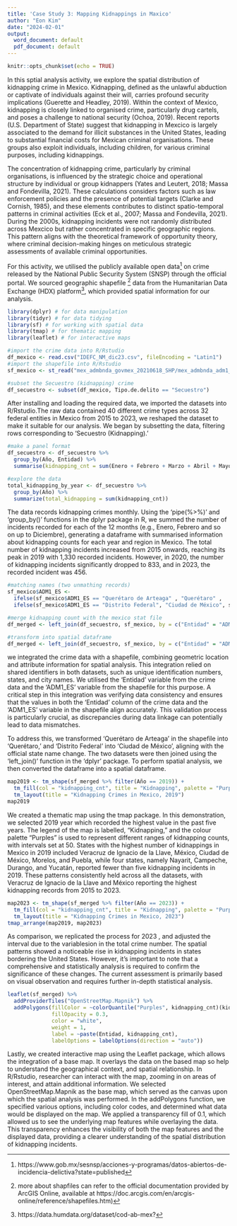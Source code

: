 ```yaml
---
title: 'Case Study 3: Mapping Kidnappings in Maxico'
author: "Eon Kim"
date: "2024-02-01"
output:
  word_document: default
  pdf_document: default
---
```


```r
knitr::opts_chunk$set(echo = TRUE)
```

In this sptial analysis activity, we explore the spatial distribution of kidnapping crime in Mexico. Kidnapping, defined as the unlawful abduction or captivate of individuals against their will, carries profound security implications (Guerette and Headley, 2019). Within the context of Mexico, kidnapping is closely linked to organised crime, particularly drug cartels, and poses a challenge to national security (Ochoa, 2019). Recent reports (U.S. Department of State) suggest that kidnapping in Mexcico is largely associated to the demand for illicit substances in the United States, leading to substantial financial costs for Mexican criminal organisations. These groups also exploit individuals, including children, for various criminal purposes, including kidnappings.

The concentration of kidnapping crime, particularly by criminal organisations, is influenced by  the strategic choice and operational structure by individual or group kidnappers (Yates and Leutert, 2018; Massa and Fondevilla, 2021). These calculations considers factors such as law enforcement policies and the presence of potential targets (Clarke and Cornish, 1985), and these elements contributes to distinct spatio-temporal patterns in criminal activities (Eck et al., 2007; Massa and Fondevilla, 2021). During the 2000s, kidnapping incidents were not randomly distributed across Mexcico but rather concentrated in specific geographic regions. This pattern aligns with the theoretical framework of opportunity theory, where criminal decision-making hinges on meticulous strategic assessments of available criminal opportunities.

For this activity, we utilised the publicly available open data[^1] on crime released by the National Public Security System (SNSP) through the official portal. We sourced geographic shapefile [^2] data from the Humanitarian Data Exchange (HDX) platform[^3], which provided spatial information for our analysis. 

```r
library(dplyr) # for data manipulation
library(tidyr) # for data tidying
library(sf) # for working with spatial data
library(tmap) # for thematic mapping
library(leaflet) # for interactive maps
```


```r
#import the crime data into R/Rstudio
df_mexico <- read.csv("IDEFC_NM_dic23.csv", fileEncoding = "Latin1")
#import the shapefile into R/Rstudio
sf_mexico <- st_read("mex_admbnda_govmex_20210618_SHP/mex_admbnda_adm1_govmex_20210618.shp")
```


```r
#subset the Secuestro (kidnapping) crime
df_secuestro <- subset(df_mexico, Tipo.de.delito == "Secuestro")
```

After installing and loading the required data, we imported the datasets into R/Rstudio.The raw data contained 40 different crime types across 32 federal entities in Mexico from 2015 to 2023, we reshaped the dataset to make it suitable for our analysis. We began by subsetting the data, filtering rows corresponding to 'Secuestro (Kidnapping).' 

```r
#make a panel format
df_secuestro <- df_secuestro %>%
  group_by(Año, Entidad) %>%
  summarise(kidnapping_cnt = sum(Enero + Febrero + Marzo + Abril + Mayo + Junio + Julio + Agosto + Septiembre + Octubre + Noviembre + Diciembre, na.rm = TRUE))

#explore the data
total_kidnapping_by_year <- df_secuestro %>% 
  group_by(Año) %>% 
  summarize(total_kidnapping = sum(kidnapping_cnt))
```

The data records kidnapping crimes monthly. Using the 'pipe(%>%)' and 'group_by()' functions in the dplyr package in R, we summed the number of incidents recorded for each of the 12 months (e.g., Enero, Febrero and so on up to Diciembre), generating a dataframe with summarised information about kidnapping counts for each year and region in Mexico. The total number of kidnapping incidents increased from 2015 onwards, reaching its peak in 2019 with 1,330 recorded incidents. However, in 2020, the number of kidnapping incidents significantly dropped to 833, and in 2023, the recorded incident was 456. 

```r
#matching names (two unmathing records)
sf_mexico$ADM1_ES <- 
  ifelse(sf_mexico$ADM1_ES == "Querétaro de Arteaga" , "Querétaro" ,
  ifelse(sf_mexico$ADM1_ES == "Distrito Federal", "Ciudad de México", sf_mexico$ADM1_ES))

#merge kidnapping count with the mexico stat file
df_merged <- left_join(df_secuestro, sf_mexico, by = c("Entidad" = "ADM1_ES"))

#transform into spatial dataframe
df_merged <- left_join(df_secuestro, sf_mexico, by = c("Entidad" = "ADM1_ES"))
```

we integrated the crime data with a shapefile, combining geometric location and attribute information for spatial analysis. This integration relied on shared identifiers in both datasets, such as unique identification numbers, states, and city names. We utilised the 'Entidad' variable from the crime data and the 'ADM1_ES' variable from the shapefile for this purpose. A critical step in this integration was verifying data consistency and ensures that the values in both the 'Entidad' column of the crime data and the 'ADM1_ES' variable in the shapefile align accurately. This validation process is particularly crucial, as discrepancies during data linkage can potentially lead to data mismatches.

To address this, we transformed 'Querétaro de Arteaga' in the shapefile into 'Querétaro,' and 'Distrito Federal' into 'Ciudad de México', aligning with the official state name change. The two datasets were then joined using the 'left_join()' function in the 'dplyr' package. To perform spatial analysis, we then converted the dataframe into a spatial dataframe. 

```r
map2019 <- tm_shape(sf_merged %>% filter(Año == 2019)) +
  tm_fill(col = "kidnapping_cnt", title = "Kidnapping", palette = "Purples", breaks = seq(0, 300, 50)) +
  tm_layout(title = "Kidnapping Crimes in Mexico, 2019")
map2019
```

We created a thematic map using the tmap package. In this demonstration, we selected 2019 year which recorded the highest value in the past five years. The legend of the map is labelled, "Kidnapping," and the colour palette "Purples" is used to represent different ranges of kidnapping counts, with intervals set at 50. States with the highest number of kidnappings in Mexico in 2019 included Veracruz de Ignacio de la Llave, México, Ciudad de México, Morelos, and Puebla, while four states, namely Nayarit, Campeche, Durango, and Yucatán, reported fewer than five kidnapping incidents in 2019. These patterns consistently held across all the datasets, with Veracruz de Ignacio de la Llave and México reporting the highest kidnapping records from 2015 to 2023. 

```r
map2023 <- tm_shape(sf_merged %>% filter(Año == 2023)) +
  tm_fill(col = "kidnapping_cnt", title = "Kidnapping", palette = "Purples", breaks = seq(0, 100, 20)) +
  tm_layout(title = "Kidnapping Crimes in Mexico, 2023")
tmap_arrange(map2019, map2023)
```

As comparison, we replicated the process for 2023 , and adjusted the interval due to the variablesion in the total crime number. The spatial patterns showed a noticeable rise in kidnapping incidents in states bordering the United States.  However, it's important to note that a comprehensive and statistically analysis is required to confirm the significance of these changes. The current assessment is primarily based on visual observation and requires further in-depth statistical analysis.

```r
leaflet(sf_merged) %>%
  addProviderTiles("OpenStreetMap.Mapnik") %>%
  addPolygons(fillColor = ~colorQuantile("Purples", kidnapping_cnt)(kidnapping_cnt),
              fillOpacity = 0.3,
              color = "white",
              weight = 1,
              label = ~paste(Entidad, kidnapping_cnt),
              labelOptions = labelOptions(direction = "auto"))
```

Lastly, we created interactive map using the Leaflet package, which allows the integration of a base map. It overlays the data on the based map so help to understand the geographical context, and spatial relationship. In R/Rstudio, researcher can interact with the map, zooming in on areas of interest, and attain additional information. We selected OpenStreetMap.Mapnik as the base map, which served as the canvas upon which the spatial analysis was performed. In the addPolygons function, we specified various options, including color codes, and determined what data would be displayed on the map. We applied a transparency fill of 0.1, which allowed us to see the underlying map features while overlaying the data. This transparency enhances the visibility of both the map features and the displayed data, providing a clearer understanding of the spatial distribution of kidnapping incidents.


[^1]: https://www.gob.mx/sesnsp/acciones-y-programas/datos-abiertos-de-incidencia-delictiva?state=published
[^2]: more about shapfiles can refer to the official documentation provided by ArcGIS Online, available at https://doc.arcgis.com/en/arcgis-online/reference/shapefiles.htm)
[^3]: https://data.humdata.org/dataset/cod-ab-mex?